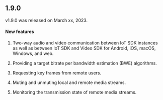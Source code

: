 <PlatformWrapper platform="linux-c">

## 1.9.0

v1.9.0 was released on March xx, 2023.

#### New features

1. Two-way audio and video communication between IoT SDK instances as well as between
IoT SDK and Video SDK for Android, iOS, macOS, Windows, and web.

2. Providing a target bitrate per bandwidth estimation (BWE) algorithms.

3. Requesting key frames from remote users.

4. Muting and unmuting local and remote media streams.

5. Monitoring the transmission state of remote media streams.

</PlatformWrapper>